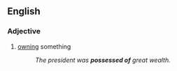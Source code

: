 ==English==
===Adjective===
{{en-adj|pos=[[possessed]] [[of]]}}

# [[owning]] something
#:''The president was '''possessed of''' great wealth.''